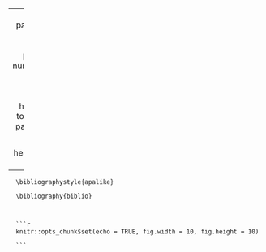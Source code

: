 

---
  title: LCMSR package
date: "`r Sys.Date()`"
output:
  pdf_document:
   number_sections: yes
toc: yes
fig_height: 6
fig_width: 6
html_document:
  toc: yes
df_print: paged
vignette: |
  
  %\VignetteIndexEntry{LCMS} %\VignetteEngine{knitr::rmarkdown} \usepackage[utf8]{inputenc}

header-includes:
  - \usepackage{amsfonts}
- \usepackage{algorithm2e}
- \usepackage{times}
- \usepackage{bm}
- \usepackage{soul}
- \usepackage{epsfig}
- \usepackage{amssymb}
- \usepackage{natbib}
- \usepackage{lscape}
- \usepackage{graphicx}
- \usepackage{tikz}
- \usetikzlibrary{arrows}
- \usepackage{amsmath}
- \usepackage{color}
- \usepackage{float}
- \usepackage{amsfonts}
- \usepackage{latexsym}
- \usepackage{graphicx,psfrag,color}
- \usepackage{amsmath,amssymb}
- \usepackage{multirow}
- \usepackage{amsthm}
- \usepackage{enumerate}
- \usepackage{enumitem}
- \usepackage{setspace}
- \usepackage{subfigure}
- \usepackage{longtable}
- \usepackage{etoolbox}
- \usepackage{pdfpages}
- \usepackage[mathscr]{euscript}
- \usepackage[T1]{fontenc}
- \usepackage[english]{babel}
- \usepackage[misc]{ifsym}
- \usepackage{wasysym}
- \usepackage{hyperref}
- \usepackage{breakurl}
- \usepackage{pgfplots}
- \usepackage{microtype}
bibliography: biblio.bib

---
  

      
      
      \bibliographystyle{apalike}
      
      \bibliography{biblio}
      
      
      
      ```r
      
      knitr::opts_chunk$set(echo = TRUE, fig.width = 10, fig.height = 10)
      
      ```
      